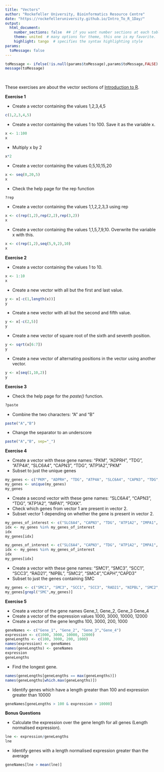 ```yaml
---
title: "Vectors"
author: "Rockefeller University, Bioinformatics Resource Centre"
date: "https://rockefelleruniversity.github.io/Intro_To_R_1Day/"
output: 
  html_document:
    number_sections: false  ## if you want number sections at each table header
    theme: united  # many options for theme, this one is my favorite.
    highlight: tango  # specifies the syntax highlighting style
params:
  toMessage: false    
---
```


```r
toMessage <- ifelse(!is.null(params$toMessage),params$toMessage,FALSE)
message(toMessage)
```

<p>&nbsp;</p>
These exercises are about the vector sections of [Introduction to R](https://rockefelleruniversity.github.io/Intro_To_R_1Day/). 



**Exercise 1**

- Create a vector containing the values 1,2,3,4,5
```r
c(1,2,3,4,5)

```

- Create a vector containing the values 1 to 100. Save it as the variable x. 
```r
x <- 1:100
x
```

- Multiply x by 2
```r
x*2
```

- Create a vector containing the values  0,5,10,15,20
```r
x <- seq(0,20,5)
x
```

- Check the help page for the rep function

```r
?rep
```


- Create a vector containing the values 1,1,2,2,3,3 using rep
```r
x <- c(rep(1,2),rep(2,2),rep(3,2))
x
```

- Create a vector containing the values 1,1,5,7,9,10. Overwrite the variable x with this.
```r
x <- c(rep(1,2),seq(5,9,2),10)
x
```

**Exercise 2**

- Create a vector containing the values 1 to 10.
```r
x <- 1:10
x
```

- Create a new vector with all but the first and last value.
```r
y <- x[-c(1,length(x))]
y
```

- Create a new vector with all but the second and fifth value.
```r
y <- x[-c(2,5)]
y
```

- Create a new vector of square root of the sixth and seventh position.
```r
y <- sqrt(x[6:7])
y
```

- Create a new vector of alternating positions in the vector using another vector.
```r
y <- x[seq(1,10,2)]
y
```


**Exercise 3** 

- Check the help page for the *paste()* function.
```r
?paste
```

- Combine the two characters: "A" and "B"
```r
paste("A","B")
```

- Change the separator to an underscore

```r
paste("A","B", sep="_")
```

**Exercise 4**

- Create a vector with these gene names: "PKM", "ADPRH", "TDG", "ATP4A", "SLC6A4", "CAPN3", "TDG", "ATP1A2","PKM"
- Subset to just the unique genes

```r
my_genes <- c("PKM", "ADPRH", "TDG", "ATP4A", "SLC6A4", "CAPN3", "TDG", "ATP1A2","PKM")
my_genes <- unique(my_genes)
my_genes 
```

- Create a second vector with these gene names: "SLC6A4", "CAPN3", "TDG", "ATP1A2", "IMPA1", "PDXK".
- Check which genes from vector 1 are present in vector 2.
- Subset vector 1 depending on whether the gene is present in vector 2. 

```r
my_genes_of_interest <- c("SLC6A4", "CAPN3", "TDG", "ATP1A2", "IMPA1", "PDXK")
idx <- my_genes %in% my_genes_of_interest
idx
my_genes[idx]
```


```r
my_genes_of_interest <- c("SLC6A4", "CAPN3", "TDG", "ATP1A2", "IMPA1", "PDXK")
idx <- my_genes %in% my_genes_of_interest
idx
my_genes[idx]
```

- Create a vector with these gene names: "SMC1", "SMC3", "SCC1", "SCC3", "RAD21", "NIPBL", "SMC2", "SMC4","CAPH","CAPD3"
- Subset to just the genes containing SMC

```r
my_genes <- c("SMC1", "SMC3", "SCC1", "SCC3", "RAD21", "NIPBL", "SMC2", "SMC4","CAPH","CAPD3")
my_genes[grepl("SMC",my_genes)]

```

**Exercise 5**

- Create a vector of the gene names Gene_1, Gene_2, Gene_3 Gene_4
- Create a vector of the expression values 1000, 3000, 10000, 12000
- Create a vector of the gene lengths 100, 3000, 200, 1000

```r
geneNames <- c("Gene_1", "Gene_2", "Gene_3","Gene_4")
expression <- c(1000, 3000, 10000, 12000)
geneLengths <- c(100, 3000, 200, 1000)
names(expression) <- geneNames
names(geneLengths) <- geneNames
expression
geneLengths
```

- Find the longest gene.
```r
names(geneLengths[geneLengths == max(geneLengths)])
names(geneLengths[which.max(geneLengths)])
```

- Identify genes which have a length greater than 100 and expression greater than 10000

```r
geneNames[geneLengths > 100 & expression > 10000]

```

**Bonus Questions**
<a name="bonus" id="bonus"></a>

- Calculate the expression over the gene length for all genes (Length normalised expression).
```r
lne <- expression/geneLengths
lne
```


- Identify genes with a length normalised expression greater than the average
```r
geneNames[lne > mean(lne)]

```

 